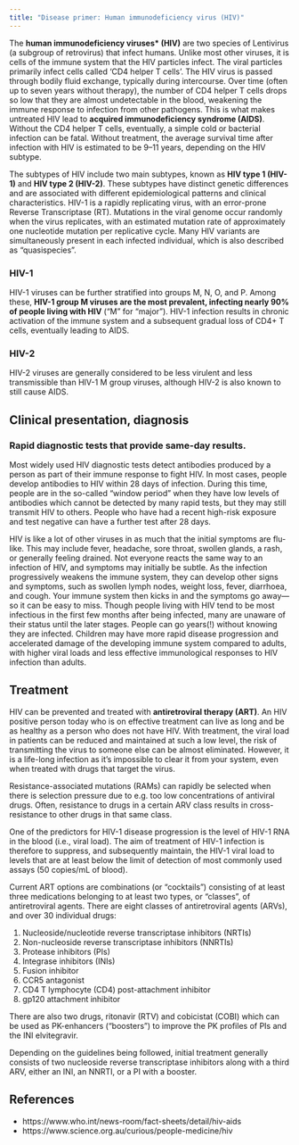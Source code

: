 ```yaml
---
title: "Disease primer: Human immunodeficiency virus (HIV)"
---
```


The **human immunodeficiency viruses* (HIV)** are two species of Lentivirus (a subgroup of retrovirus) that infect humans.
Unlike most other viruses, it is cells of the immune system that the HIV particles infect.
The viral particles primarily infect cells called ‘CD4 helper T cells’.
The HIV virus is passed through bodily fluid exchange, typically during intercourse.
Over time (often up to seven years without therapy), the number of CD4 helper T cells drops so low that they are almost undetectable in the blood, weakening the immune response to infection from other pathogens.
This is what makes untreated HIV lead to **acquired immunodeficiency syndrome (AIDS)**.
Without the CD4 helper T cells, eventually, a simple cold or bacterial infection can be fatal.
Without treatment, the average survival time after infection with HIV is estimated to be 9--11 years, depending on the HIV subtype.

The subtypes of HIV include two main subtypes, known as **HIV type 1 (HIV-1)** and **HIV type 2 (HIV-2)**.
These subtypes have distinct genetic differences and are associated with different epidemiological patterns and clinical characteristics.
HIV-1 is a rapidly replicating virus, with an error-prone Reverse Transcriptase (RT).
Mutations in the viral genome occur randomly when the virus replicates, with an estimated mutation rate of approximately one nucleotide mutation per replicative cycle.
Many HIV variants are simultaneously present in each infected individual, which is also described as “quasispecies”.

### HIV-1

HIV-1 viruses can be further stratified into groups M, N, O, and P.
Among these, **HIV-1 group M viruses are the most prevalent, infecting nearly 90% of people living with HIV** ("M" for "major").
HIV-1 infection results in chronic activation of the immune system and a subsequent gradual loss of CD4+ T cells, eventually leading to AIDS.

### HIV-2

HIV-2 viruses are generally considered to be less virulent and less transmissible than HIV-1 M group viruses, although HIV-2 is also known to still cause AIDS.

## Clinical presentation, diagnosis

### Rapid diagnostic tests that provide same-day results.

Most widely used HIV diagnostic tests detect antibodies produced by a person as part of their immune response to fight HIV.
In most cases, people develop antibodies to HIV within 28 days of infection.
During this time, people are in the so-called “window period” when they have low levels of antibodies which cannot be detected by many rapid tests, but they may still transmit HIV to others.
People who have had a recent high-risk exposure and test negative can have a further test after 28 days.

HIV is like a lot of other viruses in as much that the initial symptoms are flu-like.
This may include fever, headache, sore throat, swollen glands, a rash, or generally feeling drained.
Not everyone reacts the same way to an infection of HIV, and symptoms may initially be subtle.
As the infection progressively weakens the immune system, they can develop other signs and symptoms, such as swollen lymph nodes, weight loss, fever, diarrhoea, and cough.
Your immune system then kicks in and the symptoms go away—so it can be easy to miss.
Though people living with HIV tend to be most infectious in the first few months after being infected, many are unaware of their status until the later stages.
People can go years(!) without knowing they are infected.
Children may have more rapid disease progression and accelerated damage of the developing immune system compared to adults, with higher viral loads and less effective immunological responses to HIV infection than adults.

## Treatment

HIV can be prevented and treated with **antiretroviral therapy (ART)**.
An HIV positive person today who is on effective treatment can live as long and be as healthy as a person who does not have HIV.
With treatment, the viral load in patients can be reduced and maintained at such a low level, the risk of transmitting the virus to someone else can be almost eliminated.
However, it is a life-long infection as it’s impossible to clear it from your system, even when treated with drugs that target the virus.

Resistance-associated mutations (RAMs) can rapidly be selected when there is selection pressure due to e.g. too low concentrations of antiviral drugs.
Often, resistance to drugs in a certain ARV class results in cross-resistance to other drugs in that same class.

One of the predictors for HIV-1 disease progression is the level of HIV-1 RNA in the blood (i.e., viral load).
The aim of treatment of HIV-1 infection is therefore to suppress, and subsequently maintain, the HIV-1 viral load to levels that are at least below the limit of detection of most commonly used assays (50 copies/mL of blood).

Current ART options are combinations (or "cocktails") consisting of at least three medications belonging to at least two types, or "classes", of antiretroviral agents.
There are eight classes of antiretroviral agents (ARVs), and over 30 individual drugs:

1. Nucleoside/nucleotide reverse transcriptase inhibitors (NRTIs)
2. Non-nucleoside reverse transcriptase inhibitors (NNRTIs)
3. Protease inhibitors (PIs)
4. Integrase inhibitors (INIs)
5. Fusion inhibitor
6. CCR5 antagonist
7. CD4 T lymphocyte (CD4) post-attachment inhibitor
8. gp120 attachment inhibitor

There are also two drugs, ritonavir (RTV) and cobicistat (COBI) which can be used as PK-enhancers ("boosters") to improve the PK profiles of PIs and the INI elvitegravir.

Depending on the guidelines being followed, initial treatment generally consists of two nucleoside reverse transcriptase inhibitors along with a third ARV, either an INI, an NNRTI, or a PI with a booster.

## References

* https://www.who.int/news-room/fact-sheets/detail/hiv-aids
* https://www.science.org.au/curious/people-medicine/hiv
